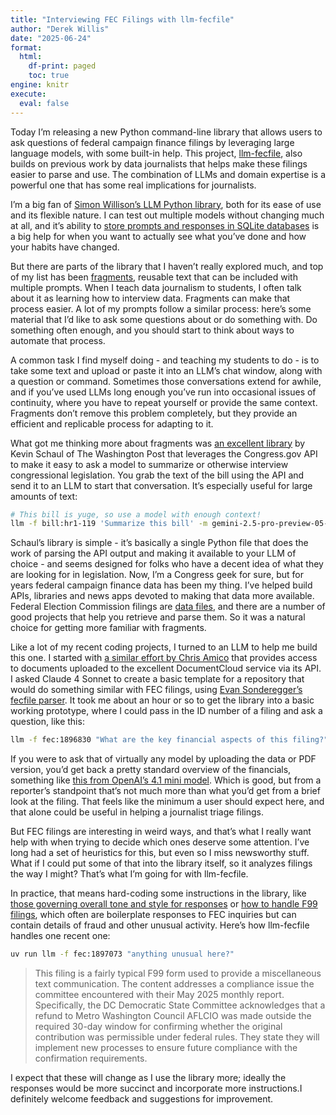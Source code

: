 ```yaml
---
title: "Interviewing FEC Filings with llm-fecfile"
author: "Derek Willis"
date: "2025-06-24"
format:
  html:
    df-print: paged
    toc: true
engine: knitr
execute:
  eval: false
---
```


Today I'm releasing a new Python command-line library that allows users to ask questions of federal campaign finance filings by leveraging large language models, with some built-in help. This project, [llm-fecfile](https://github.com/dwillis/llm-fecfile), also builds on previous work by data journalists that helps make these filings easier to parse and use. The combination of LLMs and domain expertise is a powerful one that has some real implications for journalists.

I'm a big fan of [Simon Willison's LLM Python library](https://llm.datasette.io/en/stable/), both for its ease of use and its flexible nature. I can test out multiple models without changing much at all, and it's ability to [store prompts and responses in SQLite databases](https://llm.datasette.io/en/stable/logging.html#logging) is a big help for when you want to actually see what you've done and how your habits have changed.

But there are parts of the library that I haven't really explored much, and top of my list has been [fragments](https://llm.datasette.io/en/stable/fragments.html), reusable text that can be included with multiple prompts. When I teach data journalism to students, I often talk about it as learning how to interview data. Fragments can make that process easier. A lot of my prompts follow a similar process: here's some material that I'd like to ask some questions about or do something with. Do something often enough, and you should start to think about ways to automate that process.

A common task I find myself doing - and teaching my students to do - is to take some text and upload or paste it into an LLM's chat window, along with a question or command. Sometimes those conversations extend for awhile, and if you've used LLMs long enough you've run into occasional issues of continuity, where you have to repeat yourself or provide the same context. Fragments don't remove this problem completely, but they provide an efficient and replicable process for adapting to it.

What got me thinking more about fragments was [an excellent library](https://github.com/kevinschaul/llm-fragments-us-legislation) by Kevin Schaul of The Washington Post that leverages the Congress.gov API to make it easy to ask a model to summarize or otherwise interview congressional legislation. You grab the text of the bill using the API and send it to an LLM to start that conversation. It's especially useful for large amounts of text:

```bash
# This bill is yuge, so use a model with enough context!
llm -f bill:hr1-119 'Summarize this bill' -m gemini-2.5-pro-preview-05-06
```

Schaul's library is simple - it's basically a single Python file that does the work of parsing the API output and making it available to your LLM of choice - and seems designed for folks who have a decent idea of what they are looking for in legislation. Now, I'm a Congress geek for sure, but for years federal campaign finance data has been my thing. I've helped build APIs, libraries and news apps devoted to making that data more available. Federal Election Commission filings are [data files](https://www.fec.gov/resources/cms-content/documents/rawdatainst.pdf), and there are a number of good projects that help you retrieve and parse them. So it was a natural choice for getting more familiar with fragments.

Like a lot of my recent coding projects, I turned to an LLM to help me build this one. I started with [a similar effort by Chris Amico](https://github.com/eyeseast/llm-documentcloud) that provides access to documents uploaded to the excellent DocumentCloud service via its API. I asked Claude 4 Sonnet to create a basic template for a repository that would do something similar with FEC filings, using [Evan Sonderegger's fecfile parser](https://github.com/esonderegger/fecfile). It took me about an hour or so to get the library into a basic working prototype, where I could pass in the ID number of a filing and ask a question, like this:

```bash
llm -f fec:1896830 "What are the key financial aspects of this filing?"
```

If you were to ask that of virtually any model by uploading the data or PDF version, you'd get back a pretty standard overview of the financials, something like [this from OpenAI's 4.1 mini model](https://chatgpt.com/share/685ab71d-9674-8008-b544-a071576e8c6c). Which is good, but from a reporter's standpoint that's not much more than what you'd get from a brief look at the filing. That feels like the minimum a user should expect here, and that alone could be useful in helping a journalist triage filings.

But FEC filings are interesting in weird ways, and that's what I really want help with when trying to decide which ones deserve some attention. I've long had a set of heuristics for this, but even so I miss newsworthy stuff. What if I could put some of that into the library itself, so it analyzes filings the way I might? That's what I'm going for with llm-fecfile.

In practice, that means hard-coding some instructions in the library, like [those governing overall tone and style for responses](https://github.com/dwillis/llm-fecfile/blob/main/llm_fecfile.py#L29-L35) or [how to handle F99 filings](https://github.com/dwillis/llm-fecfile/blob/main/llm_fecfile.py#L408-L412), which often are boilerplate responses to FEC inquiries but can contain details of fraud and other unusual activity. Here's how llm-fecfile handles one recent one:

```bash
uv run llm -f fec:1897073 "anything unusual here?"
```

> This filing is a fairly typical F99 form used to provide a miscellaneous text communication. The content addresses a compliance issue the committee encountered with their May 2025 monthly report. Specifically, the DC Democratic State Committee acknowledges that a refund to Metro Washington Council AFLCIO was made outside the required 30-day window for confirming whether the original contribution was permissible under federal rules. They state they will implement new processes to ensure future compliance with the confirmation requirements.

I expect that these will change as I use the library more; ideally the responses would be more succinct and incorporate more instructions.I definitely welcome feedback and suggestions for improvement.
